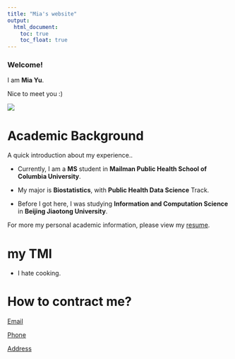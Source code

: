 ```yaml
---
title: "Mia's website"
output: 
  html_document:
    toc: true
    toc_float: true
---
```


### Welcome!

I am **Mia Yu**.

Nice to meet you :)

![](pics/self.jpeg)

# Academic Background

A quick introduction about my experience..

* Currently, I am a **MS** student in **Mailman Public Health School of Columbia University**.

* My major is **Biostatistics**, with **Public Health Data Science** Track.

* Before I got here, I was studying **Information and Computation Science** in **Beijing Jiaotong University**.

For more my personal academic information, please view my [resume](Resume-my.pdf).

# my TMI 

* I hate cooking.

# How to contract me?

[Email](mailto:my2838@cumc.columbia.edu)

[Phone](tel:+19296574130)

[Address](https://www.google.com.hk/maps/place/50+Haven+Ave,+New+York,+NY+10032/@40.8433044,-73.9433439,17z/data=!3m1!4b1!4m6!3m5!1s0x89c2f6995f00d757:0x9197d7a13a9fc3a2!8m2!3d40.8433044!4d-73.9433439!16s%2Fg%2F11c2brln69?entry=ttu)

